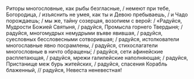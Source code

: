 Риторы многословные, как рыбы безгласные, / немеют при тебе, Богородица, / изъяснить не умея, как ты и Девою пребываешь, / и Чадо порождаешь; / мы же, тайну созерцая, возопием с верой: / «Радуйся, Мудрости Божией Святыня, / радуйся, Промысла горнего Твердыня; / радуйся, многомудрых немудрыми въяве явившая, / радуйся, суесловных бессловесными сотворившая; / радуйся, истолкователи многославные явно посрамлены, / радуйся, стихослагатели многословные в ничто обращены́; / радуйся, сети афинейские расплетающая, / радуйся, мрежи галилейские наполняющая; / радуйся, Пристанище меж бурь житейских, / радуйся, спасения Корабль блаженный, // радуйся, Невеста неневестная!
